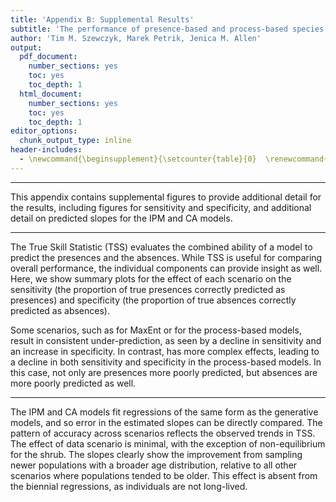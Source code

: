 ```yaml
---
title: 'Appendix B: Supplemental Results'
subtitle: 'The performance of presence-based and process-based species distribution models under realistic conditions'
author: 'Tim M. Szewczyk, Marek Petrik, Jenica M. Allen'
output:
  pdf_document: 
    number_sections: yes
    toc: yes
    toc_depth: 1
  html_document:
    number_sections: yes
    toc: yes
    toc_depth: 1
editor_options:
  chunk_output_type: inline
header-includes:
  - \newcommand{\beginsupplement}{\setcounter{table}{0}  \renewcommand{\thetable}{B.\arabic{table}} \setcounter{figure}{0} \renewcommand{\thefigure}{B.\arabic{figure}}}  \usepackage{longtable}  \usepackage{caption}
---
```


\beginsupplement

---

This appendix contains supplemental figures to provide additional detail for the results, including figures for sensitivity and specificity, and additional detail on predicted slopes for the IPM and CA\textsubscript{i} models.




---

\newpage
\section{Sensitivity and specificity}

\subsection{Overall averages}
The True Skill Statistic (TSS) evaluates the combined ability of a model to predict the presences and the absences. While TSS is useful for comparing overall performance, the individual components can provide insight as well. Here, we show summary plots for the effect of each scenario on the sensitivity (the proportion of true presences correctly predicted as presences) and specificity (the proportion of true absences correctly predicted as absences). 

\begin{figure}
	\centering\includegraphics[width=.75\linewidth]{../../figs/Supp_Sens_mn+CI.jpg}
	\caption{\label{fig:SensitivityMed} Sensitivity mean and 95\% confidence intervals across 100 sampled data sets for each SDM and scenario, compared to true distributions defined by $\lambda > 1$ and $N > 0$. Scenarios include: no sampling or modeling issues (ideal), sampling issues (measurement error, sampling bias, non-equilibrium), and modeling issues (incorrect covariates, no seed bank, under dispersal, over dispersal). Sensitivity represents the proportion of true presences that were correctly predicted as presences.}
\end{figure}

\begin{figure}
	\centering\includegraphics[width=.75\linewidth]{../../figs/Supp_Spec_mn+CI.jpg}
	\caption{\label{fig:SpecificityMed} Specificity mean and 95\% confidence intervals across 100 sampled data sets for each SDM and scenario, compared to true distributions defined by $\lambda > 1$ and $N > 0$. Scenarios include: no sampling or modeling issues (ideal), sampling issues (measurement error, sampling bias, non-equilibrium), and modeling issues (incorrect covariates, no seed bank, under dispersal, over dispersal). Specificity represents the proportion of true absences that were correctly predicted as absences.}
\end{figure}

\newpage
\subsection{Scenario effects}
Some scenarios, such as \emph{non-equilibrium} for MaxEnt or \emph{under-dispersal} for the process-based models, result in consistent under-prediction, as seen by a decline in sensitivity and an increase in specificity. In contrast, \emph{incorrect covariates} has more complex effects, leading to a decline in both sensitivity and specificity in the process-based models. In this case, not only are presences more poorly predicted, but absences are more poorly predicted as well.

\begin{figure}
	\centering\includegraphics[width=.9\linewidth]{../../figs/Supp_SensvIdeal.jpg}
	\caption{\label{fig:SensitivityvIdeal} Effect of scenario on median sensitivity relative to the \emph{ideal} scenario. Sensitivity represents the proportion of true presences that were correctly predicted as presences.}
\end{figure}

\begin{figure}
	\centering\includegraphics[width=.9\linewidth]{../../figs/Supp_SpecvIdeal.jpg}
	\caption{\label{fig:SpecificityvIdeal} Effect of scenario on median specificity relative to the \emph{ideal} scenario. Specificity represents the proportion of true absences that were correctly predicted as absences.}
\end{figure}


---

\newpage
\section{Estimated slopes}
The IPM and CA\textsubscript{i} models fit regressions of the same form as the generative models, and so error in the estimated slopes can be directly compared. The pattern of accuracy across scenarios reflects the observed trends in TSS. The effect of data scenario is minimal, with the exception of non-equilibrium for the shrub. The slopes clearly show the improvement from sampling newer populations with a broader age distribution, relative to all other scenarios where populations tended to be older. This effect is absent from the biennial regressions, as individuals are not long-lived.
\begin{figure}
	\centering\includegraphics[width=\linewidth]{../../figs/diag/slope_dens_shrub.pdf}
	\caption{\label{fig:slopesShrub} Effect of data scenario on slope estimates for the vital rate regressions for the shrub. Each density curve shows the distribution of fitted slope values across 100 data sets used in the IPM and CA\textsubscript{i} models. The true value is indicated by the vertical dashed line. For (a) survival probability, the slopes are estimated more accurately when using \emph{non-equilibrium} populations which contain a more even size distribution. In contrast, (b) growth, (c) flowering probability, and (e) germination probability show little variation among scenarios, while for (d) seed production, added \emph{measurement error} increased variability. Note that the axes vary among panels.}
\end{figure}

\begin{figure}
	\centering\includegraphics[width=\linewidth]{../../figs/diag/slope_dens_biennial.pdf}
	\caption{\label{fig:slopesBiennial} Effect of data scenario on slope estimates for the vital rate regressions for the biennial. Each density curve shows the distribution of fitted slope values across 100 data sets used in the IPM and CA\textsubscript{i} models. The true value is indicated by the vertical dashed line. The fitted slopes were consistent with minimal differences among data scenarios for (a) survival probability, (b) growth, (c) flowering probability, (d) seed production, and (e) germination probability. Peaks at 0 represent data sets where the optimal model did not include that term. Note that the axes vary among panels.}
\end{figure}